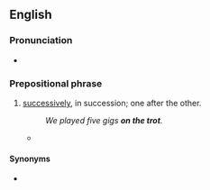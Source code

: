 ==English==

===Pronunciation===
* {{audio|En-au-on the trot.ogg|Audio (AU)|lang=en}}

===Prepositional phrase===
{{en-PP}}

# {{lb|en|idiomatic}} [[successively]], in succession; one after the other.
#: ''We played five gigs '''on the trot'''.''
#* {{quote-journal
|lang=en
|date=September 27, 2011
|author=Alistair Magowan
|title=Bayern Munich 2 - 0 Man City
|work=BBC Sport
|url=http://news.bbc.co.uk/sport2/hi/football/europe/14982446.stm
|page=
|passage=But they came up against an impressive force in Bayern, who extended their run to 10 wins '''on the trot''', having scored 28 goals in the process and conceding none.}}

====Synonyms====
* {{l|en|in a row}}